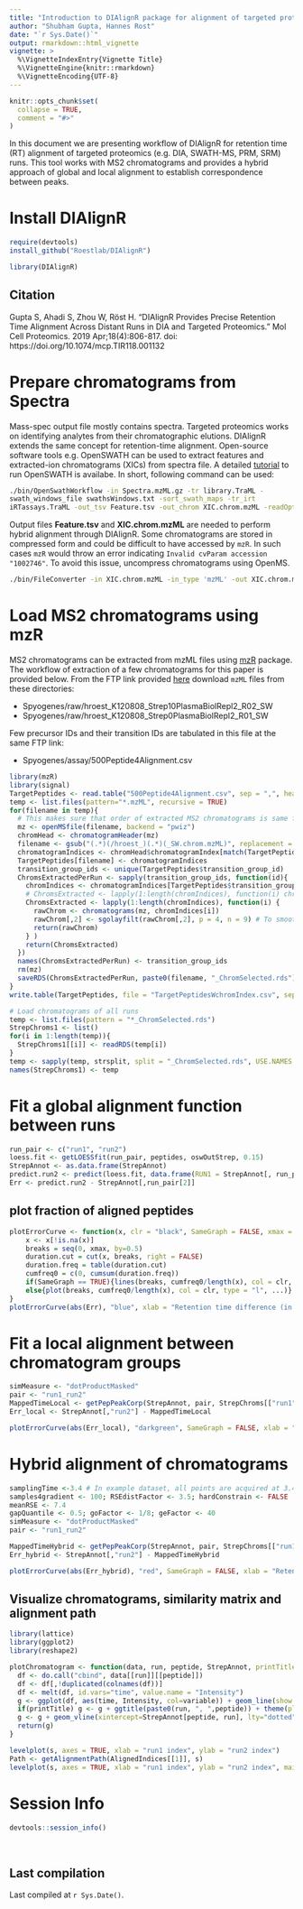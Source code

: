 ```yaml
---
title: "Introduction to DIAlignR package for alignment of targeted proteomics runs"
author: "Shubham Gupta, Hannes Rost"
date: "`r Sys.Date()`"
output: rmarkdown::html_vignette
vignette: >
  %\VignetteIndexEntry{Vignette Title}
  %\VignetteEngine{knitr::rmarkdown}
  %\VignetteEncoding{UTF-8}
---
```


```r
knitr::opts_chunk$set(
  collapse = TRUE,
  comment = "#>"
)
```

In this document we are presenting workflow of DIAlignR for retention time (RT) alignment of targeted proteomics (e.g. DIA, SWATH-MS, PRM, SRM) runs. This tool works with MS2 chromatograms and provides a hybrid approach of global and local alignment to establish correspondence between peaks.

# Install DIAlignR
```r
require(devtools)
install_github("Roestlab/DIAlignR")
```

```r
library(DIAlignR)
```

## Citation
Gupta S, Ahadi S, Zhou W, Röst H. "DIAlignR Provides Precise Retention Time Alignment Across Distant Runs in DIA and Targeted Proteomics." Mol Cell Proteomics. 2019 Apr;18(4):806-817. doi: https://doi.org/10.1074/mcp.TIR118.001132 

# Prepare chromatograms from Spectra
Mass-spec output file mostly contains spectra. Targeted proteomics works on identifying analytes from their chromatographic elutions. DIAlignR extends the same concept for retention-time alignment. Open-source software tools e.g. OpenSWATH can be used to extract features and extracted-ion chromatograms (XICs) from spectra file. A detailed [tutorial](http://openswath.org/en/latest/docs/openswath.html) to run OpenSWATH is availabe. In short, following command can be used:
```bash
./bin/OpenSwathWorkflow -in Spectra.mzML.gz -tr library.TraML -
swath_windows_file swathsWindows.txt -sort_swath_maps -tr_irt
iRTassays.TraML -out_tsv Feature.tsv -out_chrom XIC.chrom.mzML -readOptions cacheWorkingInMemory -tempDirectory temp/ -min_upper_edge_dist 1
```

Output files **Feature.tsv** and **XIC.chrom.mzML** are needed to perform hybrid alignment through DIAlignR. Some chromatograms are stored in compressed form and could be difficult to have accessed by `mzR`. In such cases `mzR` would throw an error indicating `Invalid cvParam accession "1002746"`. To avoid this issue, uncompress chromatograms using OpenMS.
```bash
./bin/FileConverter -in XIC.chrom.mzML -in_type 'mzML' -out XIC.chrom.mzML
```

# Load MS2 chromatograms using mzR
MS2 chromatograms can be extracted from mzML files using [mzR](https://bioconductor.org/packages/release/bioc/html/mzR.html) package. The workflow of extraction of a few chromatograms for this paper is provided below. From the FTP link provided [here](http://www.peptideatlas.org/PASS/PASS01280) download `mzML` files from these directories:   

* Spyogenes/raw/hroest_K120808_Strep10PlasmaBiolRepl2_R02_SW   
* Spyogenes/raw/hroest_K120808_Strep0PlasmaBiolRepl2_R01_SW    

Few precursor IDs and their transition IDs are tabulated in this file at the same FTP link:

* Spyogenes/assay/500Peptide4Alignment.csv    
```r
library(mzR)
library(signal)
TargetPeptides <- read.table("500Peptide4Alignment.csv", sep = ",", header = T)
temp <- list.files(pattern="*.mzML", recursive = TRUE)
for(filename in temp){
  # This makes sure that order of extracted MS2 chromatograms is same for each run.
  mz <- openMSfile(filename, backend = "pwiz")
  chromHead <- chromatogramHeader(mz)
  filename <- gsub("(.*)(/hroest_)(.*)(_SW.chrom.mzML)", replacement = "\\3", filename)
  chromatogramIndices <- chromHead$chromatogramIndex[match(TargetPeptides$transition_name, chromHead$chromatogramId)]
  TargetPeptides[filename] <- chromatogramIndices
  transition_group_ids <- unique(TargetPeptides$transition_group_id)
  ChromsExtractedPerRun <- sapply(transition_group_ids, function(id){
    chromIndices <- chromatogramIndices[TargetPeptides$transition_group_id == id]
    # ChromsExtracted <- lapply(1:length(chromIndices), function(i) chromatograms(mz, chromIndices[i]))
    ChromsExtracted <- lapply(1:length(chromIndices), function(i) {
      rawChrom <- chromatograms(mz, chromIndices[i])
      rawChrom[,2] <- sgolayfilt(rawChrom[,2], p = 4, n = 9) # To smooth chromatograms, use Savitzky-Golay filter
      return(rawChrom)
    } )
    return(ChromsExtracted)
  })
  names(ChromsExtractedPerRun) <- transition_group_ids
  rm(mz)
  saveRDS(ChromsExtractedPerRun, paste0(filename, "_ChromSelected.rds"))
}
write.table(TargetPeptides, file = "TargetPeptidesWchromIndex.csv", sep = ",")

# Load chromatograms of all runs 
temp <- list.files(pattern = "*_ChromSelected.rds")
StrepChroms1 <- list()
for(i in 1:length(temp)){
  StrepChroms1[[i]] <- readRDS(temp[i])
}
temp <- sapply(temp, strsplit, split = "_ChromSelected.rds", USE.NAMES = FALSE)
names(StrepChroms1) <- temp
```


# Fit a global alignment function between runs
```r
run_pair <- c("run1", "run2")
loess.fit <- getLOESSfit(run_pair, peptides, oswOutStrep, 0.15)
StrepAnnot <- as.data.frame(StrepAnnot)
predict.run2 <- predict(loess.fit, data.frame(RUN1 = StrepAnnot[, run_pair[1]]))
Err <- predict.run2 - StrepAnnot[,run_pair[2]]
```


## plot fraction of aligned peptides
```r
plotErrorCurve <- function(x, clr = "black", SameGraph = FALSE, xmax = 120, ...){
    x <- x[!is.na(x)]
    breaks = seq(0, xmax, by=0.5)
    duration.cut = cut(x, breaks, right = FALSE) 
    duration.freq = table(duration.cut)
    cumfreq0 = c(0, cumsum(duration.freq))
    if(SameGraph == TRUE){lines(breaks, cumfreq0/length(x), col = clr, ...)}
    else{plot(breaks, cumfreq0/length(x), col = clr, type = "l", ...)}
}
plotErrorCurve(abs(Err), "blue", xlab = "Retention time difference (in sec)", ylab = "Cumulative fraction of peptides")
```


# Fit a local alignment between chromatogram groups
```r
simMeasure <- "dotProductMasked"
pair <- "run1_run2"
MappedTimeLocal <- getPepPeakCorp(StrepAnnot, pair, StrepChroms[["run1"]], StrepChroms[["run2"]], "local", oswOutStrep)
Err_local <- StrepAnnot[,"run2"] - MappedTimeLocal
```


```r
plotErrorCurve(abs(Err_local), "darkgreen", SameGraph = FALSE, xlab = "Retention time difference (in sec)", ylab = "Cumulative fraction of peptides")
```


# Hybrid alignment of chromatograms
```r
samplingTime <-3.4 # In example dataset, all points are acquired at 3.4 second interval.
samples4gradient <- 100; RSEdistFactor <- 3.5; hardConstrain <- FALSE
meanRSE <- 7.4
gapQuantile <- 0.5; goFactor <- 1/8; geFactor <- 40
simMeasure <- "dotProductMasked"
pair <- "run1_run2"
```


```r
MappedTimeHybrid <- getPepPeakCorp(StrepAnnot, pair, StrepChroms[["run1"]], StrepChroms[["run2"]], "hybrid", oswOutStrep, meanRSE)
Err_hybrid <- StrepAnnot[,"run2"] - MappedTimeHybrid
```

```r
plotErrorCurve(abs(Err_hybrid), "red", SameGraph = FALSE, xlab = "Retention time difference (in sec)", ylab = "Cumulative fraction of peptides")
```

## Visualize chromatograms, similarity matrix and alignment path
```r
library(lattice)
library(ggplot2)
library(reshape2)

plotChromatogram <- function(data, run, peptide, StrepAnnot, printTitle =TRUE){
  df <- do.call("cbind", data[[run]][[peptide]])
  df <- df[,!duplicated(colnames(df))]
  df <- melt(df, id.vars="time", value.name = "Intensity")
  g <- ggplot(df, aes(time, Intensity, col=variable)) + geom_line(show.legend = FALSE) + theme_bw()
  if(printTitle) g <- g + ggtitle(paste0(run, ", ",peptide)) + theme(plot.title = element_text(hjust = 0.5))
  g <- g + geom_vline(xintercept=StrepAnnot[peptide, run], lty="dotted", size = 0.4)
  return(g)
}

levelplot(s, axes = TRUE, xlab = "run1 index", ylab = "run2 index")
Path <- getAlignmentPath(AlignedIndices[[1]], s)
levelplot(s, axes = TRUE, xlab = "run1 index", ylab = "run2 index", main = paste0("Alignment path through the ", simMeasure, " similarity matrix\n for ", peptide)) + latticeExtra::as.layer(levelplot(Path, col.regions = c("transparent", "green"), alpha = 1, axes = FALSE))
```


# Session Info
```r
devtools::session_info()
```

<br>

## Last compilation
Last compiled at `r Sys.Date()`.
